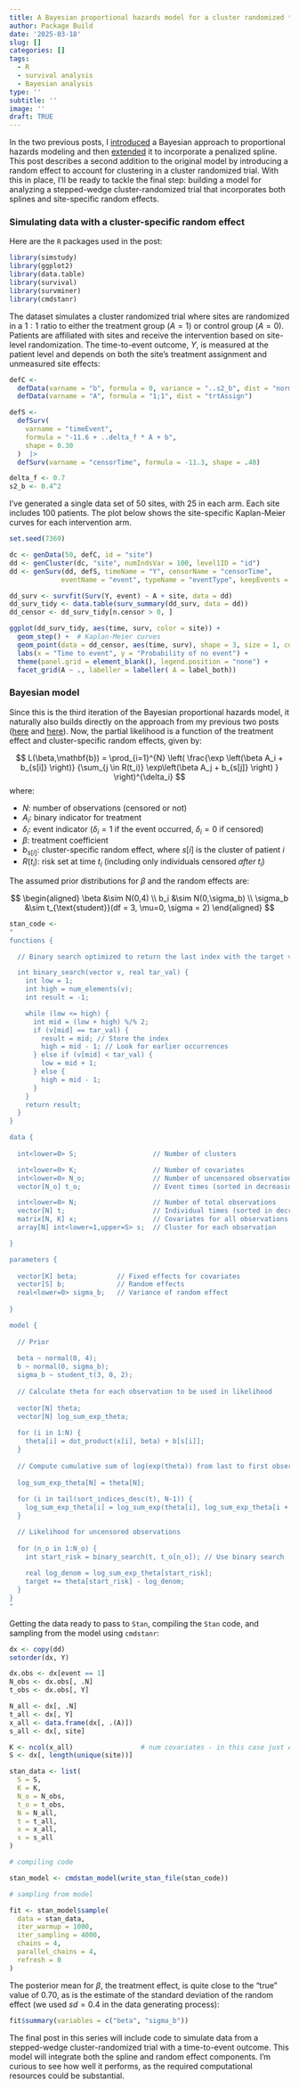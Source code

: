 ```yaml
---
title: A Bayesian proportional hazards model for a cluster randomized trial
author: Package Build
date: '2025-03-18'
slug: []
categories: []
tags:
  - R
  - survival analysis
  - Bayesian analysis
type: ''
subtitle: ''
image: ''
draft: TRUE
---
```


In the two previous posts, I [introduced](https://www.rdatagen.net/post/2025-02-11-estimating-a-bayesian-proportional-hazards-model/){target="_blank"} a Bayesian approach to proportional hazards modeling and then [extended](https://www.rdatagen.net/post/2025-03-04-a-bayesian-proportional-hazards-model-with-splines/){target="_blank"} it to incorporate a penalized spline. This post describes a second addition to the original model by introducing a random effect to account for clustering in a cluster randomized trial. With this in place, I'll be ready to tackle the final step: building a model for analyzing a stepped-wedge cluster-randomized trial that incorporates both splines and site-specific random effects.

### Simulating data with a cluster-specific random effect

Here are the `R` packages used in the post:

```r
library(simstudy)
library(ggplot2)
library(data.table)
library(survival)
library(survminer)
library(cmdstanr)
```

The dataset simulates a cluster randomized trial where sites are randomized in a $1:1$ ratio to either the treatment group ($A=1$) or control group ($A=0$). Patients are affiliated with sites and receive the intervention based on site-level randomization. The time-to-event outcome, $Y$, is measured at the patient level and depends on both the site’s treatment assignment and unmeasured site effects:

```r
defC <- 
  defData(varname = "b", formula = 0, variance = "..s2_b", dist = "normal") |>
  defData(varname = "A", formula = "1;1", dist = "trtAssign")

defS <-
  defSurv(
    varname = "timeEvent",
    formula = "-11.6 + ..delta_f * A + b",
    shape = 0.30
  )  |>
  defSurv(varname = "censorTime", formula = -11.3, shape = .40)
```

```r
delta_f <- 0.7
s2_b <- 0.4^2
```

I’ve generated a single data set of 50 sites, with 25 in each arm. Each site includes 100 patients. The plot below shows the site-specific Kaplan-Meier curves for each intervention arm.

```r
set.seed(7369)

dc <- genData(50, defC, id = "site")
dd <- genCluster(dc, "site", numIndsVar = 100, level1ID = "id")
dd <- genSurv(dd, defS, timeName = "Y", censorName = "censorTime",
             eventName = "event", typeName = "eventType", keepEvents = TRUE)
```


```r
dd_surv <- survfit(Surv(Y, event) ~ A + site, data = dd)
dd_surv_tidy <- data.table(surv_summary(dd_surv, data = dd))
dd_censor <- dd_surv_tidy[n.censor > 0, ]

ggplot(dd_surv_tidy, aes(time, surv, color = site)) +
  geom_step() +  # Kaplan-Meier curves
  geom_point(data = dd_censor, aes(time, surv), shape = 3, size = 1, color = "black")  +
  labs(x = "Time to event", y = "Probability of no event") +
  theme(panel.grid = element_blank(), legend.position = "none") +
  facet_grid(A ~ ., labeller = labeller( A = label_both))
```

### Bayesian model

Since this is the third iteration of the Bayesian proportional hazards model, it naturally also builds directly on the approach from my previous two posts ([here](https://www.rdatagen.net/post/2025-02-11-estimating-a-bayesian-proportional-hazards-model/){target="_blank"} and [here](https://www.rdatagen.net/post/2025-03-04-a-bayesian-proportional-hazards-model-with-splines/){target="_blank"}). Now, the partial likelihood is a function of the treatment effect and cluster-specific random effects, given by:

$$
L(\beta,\mathbf{b}) = \prod_{i=1}^{N} \left( \frac{\exp \left(\beta A_i + b_{s[i]} \right)} {\sum_{j \in R(t_i)} \exp\left(\beta A_j + b_{s[j]} \right) } \right)^{\delta_i}
$$
where:

  * $N$: number of observations (censored or not)
  * $A_i$: binary indicator for treatment
  * $\delta_i$: event indicator ($\delta_i = 1$ if the event occurred, $\delta_i = 0$ if censored)
  * $\beta$: treatment coefficient
  * $b_{s[i]}$: cluster-specific random effect, where $s[i]$ is the cluster of patient $i$
  * $R(t_i)$: risk set at time $t_i$ (including only individuals censored *after* $t_i$)
  
The assumed prior distributions for $\beta$ and the random effects are:

$$
\begin{aligned}
\beta &\sim N(0,4) \\
b_i &\sim N(0,\sigma_b) \\
\sigma_b &\sim t_{\text{student}}(df = 3, \mu=0, \sigma = 2)
\end{aligned}
$$

```r
stan_code <- 
"
functions {

  // Binary search optimized to return the last index with the target value

  int binary_search(vector v, real tar_val) {
    int low = 1;
    int high = num_elements(v);
    int result = -1;

    while (low <= high) {
      int mid = (low + high) %/% 2;
      if (v[mid] == tar_val) {
        result = mid; // Store the index
        high = mid - 1; // Look for earlier occurrences
      } else if (v[mid] < tar_val) {
        low = mid + 1;
      } else {
        high = mid - 1;
      }
    }
    return result;
  }
}

data {
  
  int<lower=0> S;                   // Number of clusters

  int<lower=0> K;                   // Number of covariates
  int<lower=0> N_o;                 // Number of uncensored observations
  vector[N_o] t_o;                  // Event times (sorted in decreasing order)

  int<lower=0> N;                   // Number of total observations
  vector[N] t;                      // Individual times (sorted in decreasing order)
  matrix[N, K] x;                   // Covariates for all observations
  array[N] int<lower=1,upper=S> s;  // Cluster for each observation

}

parameters {
  
  vector[K] beta;          // Fixed effects for covariates
  vector[S] b;             // Random effects
  real<lower=0> sigma_b;   // Variance of random effect
  
}

model {
  
  // Prior
  
  beta ~ normal(0, 4);
  b ~ normal(0, sigma_b);
  sigma_b ~ student_t(3, 0, 2);
  
  // Calculate theta for each observation to be used in likelihood
  
  vector[N] theta;
  vector[N] log_sum_exp_theta;
  
  for (i in 1:N) {
    theta[i] = dot_product(x[i], beta) + b[s[i]];  
  }
  
  // Compute cumulative sum of log(exp(theta)) from last to first observation
  
  log_sum_exp_theta[N] = theta[N];
  
  for (i in tail(sort_indices_desc(t), N-1)) {
    log_sum_exp_theta[i] = log_sum_exp(theta[i], log_sum_exp_theta[i + 1]);
  }

  // Likelihood for uncensored observations
  
  for (n_o in 1:N_o) {
    int start_risk = binary_search(t, t_o[n_o]); // Use binary search
    
    real log_denom = log_sum_exp_theta[start_risk];
    target += theta[start_risk] - log_denom;
  }
}
"
```

Getting the data ready to pass to `Stan`, compiling the `Stan` code, and sampling from the model using `cmdstanr`:

```r
dx <- copy(dd)
setorder(dx, Y)

dx.obs <- dx[event == 1]
N_obs <- dx.obs[, .N]
t_obs <- dx.obs[, Y]

N_all <- dx[, .N]
t_all <- dx[, Y]
x_all <- data.frame(dx[, .(A)])
s_all <- dx[, site]

K <- ncol(x_all)                 # num covariates - in this case just A
S <- dx[, length(unique(site))]

stan_data <- list(
  S = S,
  K = K,
  N_o = N_obs,
  t_o = t_obs,
  N = N_all,
  t = t_all,
  x = x_all,
  s = s_all
)

# compiling code

stan_model <- cmdstan_model(write_stan_file(stan_code))

# sampling from model

fit <- stan_model$sample(
  data = stan_data,
  iter_warmup = 1000,
  iter_sampling = 4000,
  chains = 4,
  parallel_chains = 4,
  refresh = 0
)
```

The posterior mean for $\beta$, the treatment effect, is quite close to the "true" value of 0.70, as is the estimate of the standard deviation of the random effect (we used $sd = 0.4$ in the data generating process):

```r
fit$summary(variables = c("beta", "sigma_b"))
```

The final post in this series will include code to simulate data from a stepped-wedge cluster-randomized trial with a time-to-event outcome. This model will integrate both the spline and random effect components. I’m curious to see how well it performs, as the required computational resources could be substantial.